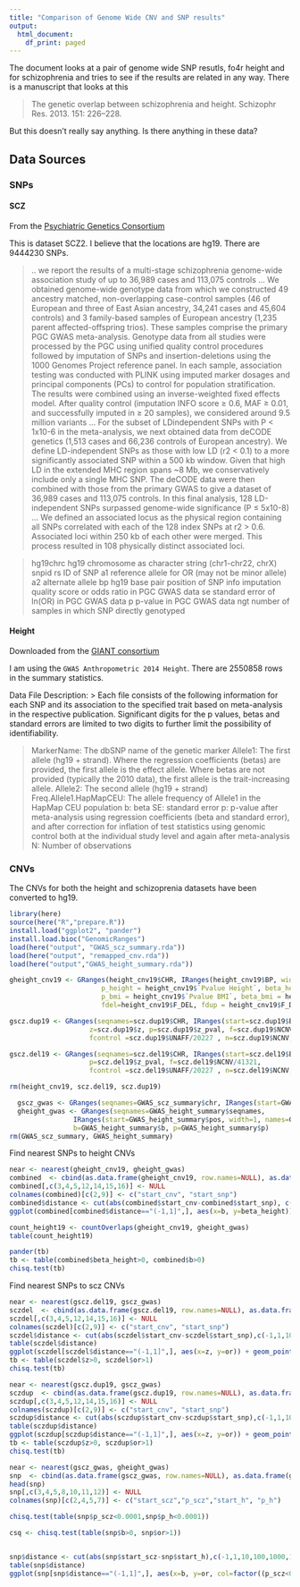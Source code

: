 ```yaml
---
title: "Comparison of Genome Wide CNV and SNP results"
output:
  html_document:
    df_print: paged
---
```



The document looks at a pair of genome wide SNP resutls, fo4r height and for schizophrenia and tries to see if the results 
are related in any way.  There is a manuscript that looks at this

> The genetic overlap between schizophrenia and height.  Schizophr Res. 2013. 151: 226–228.

But this doesn't really say anything.  Is there anything in these data?



## Data Sources

### SNPs

#### SCZ

From the [Psychiatric Genetics Consortium](ttp://www.med.unc.edu/pgc/results-and-downloads)

This is dataset SCZ2.  I believe that the locations are hg19.  There are 9444230 SNPs.

> .. we report the results of a multi-stage schizophrenia genome-wide association study of up to 36,989
> cases and 113,075 controls … We obtained genome-wide genotype data from which we constructed 49
> ancestry matched, non-overlapping case-control samples (46 of European and three of East Asian
> ancestry, 34,241 cases and 45,604 controls) and 3 family-based samples of European ancestry (1,235
> parent affected-offspring trios). These samples comprise the primary PGC GWAS meta-analysis.
> Genotype data from all studies were processed by the PGC using unified quality control procedures
> followed by imputation of SNPs and insertion-deletions using the 1000 Genomes Project reference panel.
> In each sample, association testing was conducted with PLINK using imputed marker dosages and
> principal components (PCs) to control for population stratification. The results were combined using an
> inverse-weighted fixed effects model. After quality control (imputation INFO score ≥ 0.6, MAF ≥ 0.01, and
> successfully imputed in ≥ 20 samples), we considered around 9.5 million variants … For the subset of LDindependent
> SNPs with P < 1x10-6 in the meta-analysis, we next obtained data from deCODE genetics
> (1,513 cases and 66,236 controls of European ancestry). We define LD-independent SNPs as those with
> low LD (r2 < 0.1) to a more significantly associated SNP within a 500 kb window. Given that high LD in the
> extended MHC region spans ~8 Mb, we conservatively include only a single MHC SNP. The deCODE
> data were then combined with those from the primary GWAS to give a dataset of 36,989 cases and
> 113,075 controls. In this final analysis, 128 LD-independent SNPs surpassed genome-wide significance
> (P ≤ 5x10-8) 
> … We defined an associated locus as the physical region containing all SNPs correlated with
> each of the 128 index SNPs at r2 > 0.6. Associated loci within 250 kb of each other were merged. This
> process resulted in 108 physically distinct associated loci.

> hg19chrc hg19 chromosome as character string (chr1-chr22, chrX)
> snpid rs ID of SNP
> a1 reference allele for OR (may not be minor allele)
> a2 alternate allele
> bp hg19 base pair position of SNP
> info imputation quality score
> or odds ratio in PGC GWAS data
> se standard error of ln(OR) in PGC GWAS data
> p p-value in PGC GWAS data
> ngt number of samples in which SNP directly genotyped


#### Height

Downloaded from the [GIANT consortium](http://portals.broadinstitute.org/collaboration/giant/index.php/GIANT_consortium_data_files)

I am using the `GWAS Anthropometric 2014 Height`. There are 2550858 rows in the summary statistics.


 Data File Description:
> Each file consists of the following information for each SNP and its association to the specified trait based on meta-analysis in the respective publication. Significant digits for the p values, betas and standard errors are limited to two digits to further limit the possibility of identifiability.

> MarkerName: The dbSNP name of the genetic marker
> Allele1: The first allele (hg19 + strand). Where the regression coefficients (betas) are provided, the first allele is the effect allele. Where betas are not provided (typically the 2010 data), the first allele is the trait-increasing allele.
> Allele2: The second allele (hg19 + strand)
> Freq.Allele1.HapMapCEU: The allele frequency of Allele1 in the HapMap CEU population
> b: beta
> SE: standard error
> p: p-value after meta-analysis using regression coefficients (beta and standard error), and after correction for inflation of test statistics using genomic control both at the individual study level and again after meta-analysis
> N: Number of observations


### CNVs

The CNVs for both the height and schizoprenia datasets have been converted to hg19.


```r
library(here)
source(here("R","prepare.R"))
install.load("ggplot2", "pander")
install.load.bioc("GenomicRanges")
load(here("output", "GWAS_scz_summary.rda"))
load(here("output", "remapped_cnv.rda"))
load(here("output","GWAS_height_summary.rda"))
```


```r
gheight_cnv19 <- GRanges(height_cnv19$CHR, IRanges(height_cnv19$BP, width=1), 
                       p_height = height_cnv19$`Pvalue Height`, beta_height= height_cnv19$`Beta Height`, 
                       p_bmi = height_cnv19$`Pvalue BMI`, beta_bmi = height_cnv19$`Beta BMI`, 
                       fdel=height_cnv19$F_DEL, fdup = height_cnv19$F_DUP)

gscz.dup19 <- GRanges(seqnames=scz.dup19$CHR, IRanges(start=scz.dup19$BP, width=1), 
                    z=scz.dup19$z, p=scz.dup19$z_pval, f=scz.dup19$NCNV/41321, 
                    fcontrol =scz.dup19$UNAFF/20227 , n=scz.dup19$NCNV, fcase = scz.dup19$AFF/21094)

gscz.del19 <- GRanges(seqnames=scz.del19$CHR, IRanges(start=scz.del19$BP, width=1), z=scz.del19$z, 
                    p=scz.del19$z_pval, f=scz.del19$NCNV/41321, 
                    fcontrol =scz.del19$UNAFF/20227 , n=scz.del19$NCNV, fcase = scz.del19$AFF/21094)

rm(height_cnv19, scz.del19, scz.dup19)
```


```r
  gscz_gwas <- GRanges(seqnames=GWAS_scz_summary$chr, IRanges(start=GWAS_scz_summary$bp, width=1, names=GWAS_scz_summary$snpid), or=GWAS_scz_summary$or, p=GWAS_scz_summary$p)
  gheight_gwas <- GRanges(seqnames=GWAS_height_summary$seqnames, 
                IRanges(start=GWAS_height_summary$pos, width=1, names=GWAS_height_summary$MarkerName),
                b=GWAS_height_summary$b, p=GWAS_height_summary$p)
rm(GWAS_scz_summary, GWAS_height_summary)
```

Find nearest SNPs to height CNVs

```r
near <- nearest(gheight_cnv19, gheight_gwas)
combined  <- cbind(as.data.frame(gheight_cnv19, row.names=NULL), as.data.frame(gheight_gwas[near], row.names=NULL))
combined[,c(3,4,5,12,14,15,16)] <- NULL
colnames(combined)[c(2,9)] <- c("start_cnv", "start_snp")
combined$distance <- cut(abs(combined$start_cnv-combined$start_snp), c(-1,1,10,100,1000,100000,1E8))
ggplot(combined[combined$distance=="(-1,1]",], aes(x=b, y=beta_height)) + geom_point(alpha=0.1)

count_height19 <- countOverlaps(gheight_cnv19, gheight_gwas)
table(count_height19)

pander(tb)
tb <- table(combined$beta_height>0, combined$b>0)
chisq.test(tb)
```

Find nearest SNPs to scz CNVs

```r
near <- nearest(gscz.del19, gscz_gwas)
sczdel  <- cbind(as.data.frame(gscz.del19, row.names=NULL), as.data.frame(gscz_gwas[near], row.names=NULL))
sczdel[,c(3,4,5,12,14,15,16)] <- NULL
colnames(sczdel)[c(2,9)] <- c("start_cnv", "start_snp")
sczdel$distance <- cut(abs(sczdel$start_cnv-sczdel$start_snp),c(-1,1,10,100,1000,100000,1E8))
table(sczdel$distance)
ggplot(sczdel[sczdel$distance=="(-1,1]",], aes(x=z, y=or)) + geom_point(alpha=0.1)
tb <- table(sczdel$z>0, sczdel$or>1)
chisq.test(tb)
```

```r
near <- nearest(gscz.dup19, gscz_gwas)
sczdup  <- cbind(as.data.frame(gscz.dup19, row.names=NULL), as.data.frame(gscz_gwas[near], row.names=NULL))
sczdup[,c(3,4,5,12,14,15,16)] <- NULL
colnames(sczdup)[c(2,9)] <- c("start_cnv", "start_snp")
sczdup$distance <- cut(abs(sczdup$start_cnv-sczdup$start_snp),c(-1,1,10,100,1000,100000,1E8))
table(sczdup$distance)
ggplot(sczdup[sczdup$distance=="(-1,1]",], aes(x=z, y=or)) + geom_point(alpha=0.1)
tb <- table(sczdup$z>0, sczdup$or>1)
chisq.test(tb)

```

```r
near <- nearest(gscz_gwas, gheight_gwas)
snp  <- cbind(as.data.frame(gscz_gwas, row.names=NULL), as.data.frame(gheight_gwas[near], row.names=NULL))
head(snp)
snp[,c(3,4,5,8,10,11,12)] <- NULL
colnames(snp)[c(2,4,5,7)] <- c("start_scz","p_scz","start_h", "p_h")

chisq.test(table(snp$p_scz<0.0001,snp$p_h<0.0001))

csq <- chisq.test(table(snp$b>0, snp$or>1))


snp$distance <- cut(abs(snp$start_scz-snp$start_h),c(-1,1,10,100,1000,100000,1E8))
table(snp$distance)
ggplot(snp[snp$distance=="(-1,1]",], aes(x=b, y=or, col=factor((p_scz<0.0001)+2*(p_h<0.0001)))) + geom_point(alpha=0.05) + guides(colour = guide_legend(override.aes = list(alpha = 1))) 
```